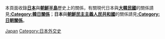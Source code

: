 本頁面收錄'''[[日本|日本]]'''與'''[[朝鮮半島|朝鮮半島]]'''歷史上的關係，有關現代日本與'''[[大韓民國|大韓民國]]'''的關係請見'''[[:Category:韓日關係|:Category:韓日關係]]'''；'''日本'''與'''[[朝鮮民主主義人民共和國|朝鮮民主主義人民共和國]]'''的關係請見'''[[:Category:日朝關係|:Category:日朝關係]]'''。
{{Commonscat|Relations of Japan and Korea}}

[[Category:朝鮮半島對外關係史|Japan]]
[[Category:日本外交史|Category:日本外交史]]